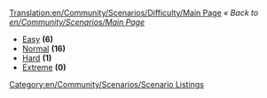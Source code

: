 [[Translation:en/Community/Scenarios/Difficulty/Main Page]]
''« Back to [[en/Community/Scenarios/Main Page]]''

* [[en/Community/Scenarios/Difficulty/Easy|Easy]] '''(6)'''
* [[en/Community/Scenarios/Difficulty/Normal|Normal]] '''(16)'''
* [[en/Community/Scenarios/Difficulty/Hard|Hard]] '''(1)'''
* [[en/Community/Scenarios/Difficulty/Extreme|Extreme]] '''(0)'''

[[Category:en/Community/Scenarios/Scenario Listings]]